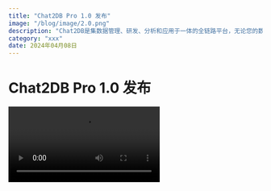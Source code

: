 ```yaml
---
title: "Chat2DB Pro 1.0 发布"
image: "/blog/image/2.0.png"
description: "Chat2DB是集数据管理、研发、分析和应用于一体的全链路平台，无论您的数据存储在哪里，Chat2DB都能无缝对接。"
category: "xxx"
date: 2024年04月08日
---
```



# Chat2DB Pro 1.0 发布
<video src="https://cdn.chat2db-ai.com/website/video/demo.mp4" controls />

在过去的一年多时间内，我们的开源项目[Chat2DB](https://github.com/codePhiliaX/Chat2DB) 已经证明了其在数据库管理和数据分析方面的巨大价值，目前已经有近百万次的用户下载。

但我们并未满足于现状，随着几个月的细节打磨，今天我们发布了Chat2DB Pro 1.0，我们通过加强AI能力，在产品细节上实现了质的飞跃，极大提升了编写SQL和生成报表的效率，此外我们重构了整个前后端技术架构让产品更加稳定，大家期待已久的 redis、snowflake我们在该版本也予以了支持。同时 我们还解决了社区版中用户反馈的各种问题，如启动缓慢、端口占用等，并彻底修复了所有已知的BUG。

Chat2DB Pro 1.0 是一个全新的开始，我们将持续投入更多的精力，为用户提供更好的产品和服务。

让我给大家介绍下几个重要功能：

### 全链路数据管理平台
Chat2DB是集数据管理、研发、分析和应用于一体的全链路平台，无论您的数据存储在哪里，Chat2DB都能无缝对接。

- 【数据源集中管理】 关系型数据库、非关系型数据库，都可以实现集中一站式管理，不再需要多平台反复切换，数据库管理更便捷。
- 【数据库表结构可视化管理】 可视化的支持多种数据库的database、schema、table、trigger、function等的查询、创建、修改、删除
- 【数据可视化管理】不仅支持多种数据源的多方言SQL研发，同时也支持可视化的增删改查多种数据库中的数据，支持数据导出等操作。
![](https://cdn.chat2db-ai.com/website/img/datasource.png)

### AI驱动的智能SQL研发
Chat2DB的SQL研发，彻底改变了我们与数据的互动方式。通过先进的AI技术，使得每位用户都能轻松驾驭SQL。
- 【自然语言转SQL】 即便是非技术背景的用户也能通过自然语言轻松进行复杂的数据查询，无需深入学习SQL语法。
- 【SQL开发助手(Copilot)】 SQL开发助手功能不仅提供代码自动补全和建议，还能帮助开发者进行数据库造数和测试等。
- 【SQL洞察与提升】 不仅能够执行SQL查询，同时也能为效率低下的查询提供优化建议，优化数据库的性能。
![](https://cdn.chat2db-ai.com/website/img/sql_copilot.png)

### AI驱动的智能报表
Chat2DB不仅能精准分析需求，还能深度挖掘洞察数据，并以最直观的报表形式呈现，使得决策更加快速、精准。
- 【AI对话报表】 无需掌握复杂的查询语言或专业的数据分析知识。只需要以自然的语言表达信息需求，即可获取专家级的洞察数据。
- 【AI分析与洞察】 通过先进的算法和模型分析用户的需求，从庞大的数据集中提取出真正有价值的信息。
- 【AI决策支持】 自动渲染的报表，将复杂的数据集转换成易于理解和操作的视觉化信息，支持快速决策。
![](https://cdn.chat2db-ai.com/website/img/dashboard.png)

### AI驱动的数据探索
Chat2DB通过AI数据对话页面，使不同角色的用户可以轻松与数据进行互动，无需深入了解背后的数据源管理和技术细节。
- 【业务人员的数据对话】 Chat2DB抽象了数据源的复杂性，允许业务人员专注于提出问题和解读答案，而不需要关心数据管理的细节。
- 【数据分析人员的深度挖掘】 Chat2DB允许数据分析人员直接使用自然语言提出分析需求，使得复杂的数据分析工作变得简单直观。
